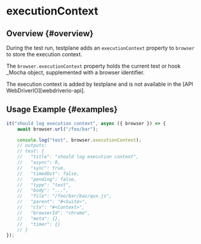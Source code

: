 
# executionContext

## Overview {#overview}

During the test run, testplane adds an `executionContext` property to `browser` to store the execution context.

The `browser.executionContext` property holds the current test or hook \_Mocha object, supplemented with a browser identifier.

<Admonition type="info">
    The execution context is added by testplane and is not available in the [API
    WebDriverIO][webdriverio-api].
</Admonition>

## Usage Example {#examples}

```javascript
it("should log execution context", async ({ browser }) => {
    await browser.url("/foo/bar");

    console.log("test", browser.executionContext);
    // outputs:
    // test: {
    //   "title": "should log execution context",
    //   "async": 0,
    //   "sync": true,
    //   "timedOut": false,
    //   "pending": false,
    //   "type": "test",
    //   "body": "...",
    //   "file": "/foo/bar/baz/qux.js",
    //   "parent": "#<Suite>",
    //   "ctx": "#<Context>",
    //   "browserId": "chrome",
    //   "meta": {},
    //   "timer": {}
    // }
});
```

[webdriverio-api]: https://webdriver.io/docs/api
